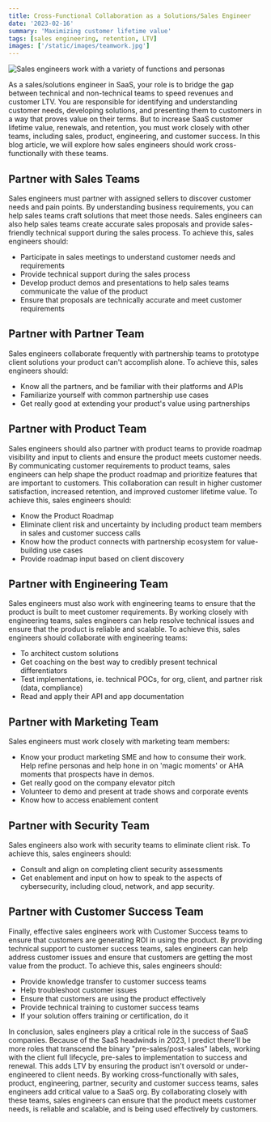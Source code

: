 ```yaml
---
title: Cross-Functional Collaboration as a Solutions/Sales Engineer
date: '2023-02-16'
summary: 'Maximizing customer lifetime value'
tags: [sales engineering, retention, LTV]
images: ['/static/images/teamwork.jpg']
---
```


![Sales engineers work with a variety of functions and personas](/static/images/teamwork.jpg)

As a sales/solutions engineer in SaaS, your role is to bridge the gap between technical and non-technical teams to speed revenues and customer LTV. You are responsible for identifying and understanding customer needs, developing solutions, and presenting them to customers in a way that proves value on their terms. But to increase SaaS customer lifetime value, renewals, and retention, you must work closely with other teams, including sales, product, engineering, and customer success. In this blog article, we will explore how sales engineers should work cross-functionally with these teams.

## Partner with Sales Teams

Sales engineers must partner with assigned sellers to discover customer needs and pain points. By understanding business requirements, you can help sales teams craft solutions that meet those needs. Sales engineers can also help sales teams create accurate sales proposals and provide sales-friendly technical support during the sales process.
To achieve this, sales engineers should:

- Participate in sales meetings to understand customer needs and requirements
- Provide technical support during the sales process
- Develop product demos and presentations to help sales teams communicate the value of the product
- Ensure that proposals are technically accurate and meet customer requirements

## Partner with Partner Team

Sales engineers collaborate frequently with partnership teams to prototype client solutions your product can't accomplish alone.
To achieve this, sales engineers should:

- Know all the partners, and be familiar with their platforms and APIs
- Familiarize yourself with common partnership use cases
- Get really good at extending your product's value using partnerships

## Partner with Product Team

Sales engineers should also partner with product teams to provide roadmap visibility and input to clients and ensure the product meets customer needs. By communicating customer requirements to product teams, sales engineers can help shape the product roadmap and prioritize features that are important to customers. This collaboration can result in higher customer satisfaction, increased retention, and improved customer lifetime value.
To achieve this, sales engineers should:

- Know the Product Roadmap
- Eliminate client risk and uncertainty by including product team members in sales and customer success calls
- Know how the product connects with partnership ecosystem for value-building use cases
- Provide roadmap input based on client discovery

## Partner with Engineering Team

Sales engineers must also work with engineering teams to ensure that the product is built to meet customer requirements. By working closely with engineering teams, sales engineers can help resolve technical issues and ensure that the product is reliable and scalable.
To achieve this, sales engineers should collaborate with engineering teams:

- To architect custom solutions
- Get coaching on the best way to credibly present technical differentiators
- Test implementations, ie. technical POCs, for org, client, and partner risk (data, compliance)
- Read and apply their API and app documentation

## Partner with Marketing Team

Sales engineers must work closely with marketing team members:

- Know your product marketing SME and how to consume their work. Help refine personas and help hone in on 'magic moments' or AHA moments that prospects have in demos.
- Get really good on the company elevator pitch
- Volunteer to demo and present at trade shows and corporate events
- Know how to access enablement content

## Partner with Security Team

Sales engineers also work with security teams to eliminate client risk.
To achieve this, sales engineers should:

- Consult and align on completing client security assessments
- Get enablement and input on how to speak to the aspects of cybersecurity, including cloud, network, and app security.

## Partner with Customer Success Team

Finally, effective sales engineers work with Customer Success teams to ensure that customers are generating ROI in using the product. By providing technical support to customer success teams, sales engineers can help address customer issues and ensure that customers are getting the most value from the product. To achieve this, sales engineers should:

- Provide knowledge transfer to customer success teams
- Help troubleshoot customer issues
- Ensure that customers are using the product effectively
- Provide technical training to customer success teams
- If your solution offers training or certification, do it

In conclusion, sales engineers play a critical role in the success of SaaS companies. Because of the SaaS headwinds in 2023, I predict there'll be more roles that transcend the binary "pre-sales/post-sales" labels, working with the client full lifecycle, pre-sales to implementation to success and renewal.
This adds LTV by ensuring the product isn't oversold or under-engineered to client needs. By working cross-functionally with sales, product, engineering, partner, security and customer success teams, sales engineers add critical value to a SaaS org. By collaborating closely with these teams, sales engineers can ensure that the product meets customer needs, is reliable and scalable, and is being used effectively by customers.
